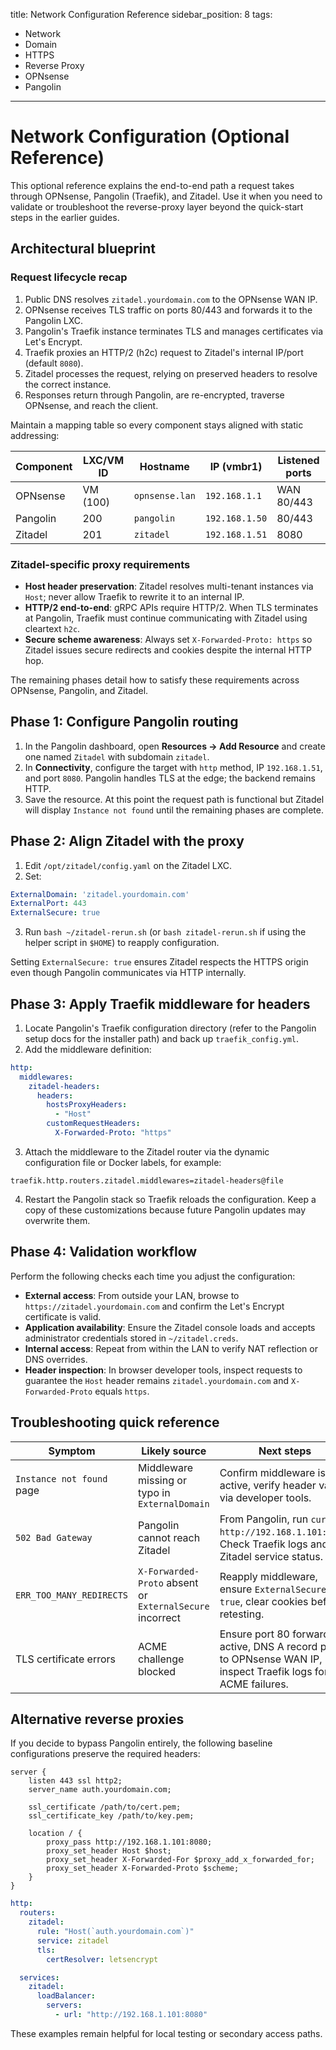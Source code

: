 title: Network Configuration Reference
sidebar_position: 8
tags:
  - Network
  - Domain
  - HTTPS
  - Reverse Proxy
  - OPNsense
  - Pangolin
---

# Network Configuration (Optional Reference)

This optional reference explains the end-to-end path a request takes through OPNsense, Pangolin (Traefik), and Zitadel. Use it when you need to validate or troubleshoot the reverse-proxy layer beyond the quick-start steps in the earlier guides.

## Architectural blueprint

### Request lifecycle recap

1. Public DNS resolves `zitadel.yourdomain.com` to the OPNsense WAN IP.
2. OPNsense receives TLS traffic on ports 80/443 and forwards it to the Pangolin LXC.
3. Pangolin's Traefik instance terminates TLS and manages certificates via Let's Encrypt.
4. Traefik proxies an HTTP/2 (h2c) request to Zitadel's internal IP/port (default `8080`).
5. Zitadel processes the request, relying on preserved headers to resolve the correct instance.
6. Responses return through Pangolin, are re-encrypted, traverse OPNsense, and reach the client.

Maintain a mapping table so every component stays aligned with static addressing:

| Component | LXC/VM ID | Hostname | IP (vmbr1) | Listened ports |
| --------- | --------- | -------- | ---------- | -------------- |
| OPNsense  | VM (100)  | `opnsense.lan` | `192.168.1.1` | WAN 80/443 |
| Pangolin  | 200       | `pangolin` | `192.168.1.50` | 80/443 |
| Zitadel   | 201       | `zitadel` | `192.168.1.51` | 8080 |

### Zitadel-specific proxy requirements

- **Host header preservation**: Zitadel resolves multi-tenant instances via `Host`; never allow Traefik to rewrite it to an internal IP.
- **HTTP/2 end-to-end**: gRPC APIs require HTTP/2. When TLS terminates at Pangolin, Traefik must continue communicating with Zitadel using cleartext `h2c`.
- **Secure scheme awareness**: Always set `X-Forwarded-Proto: https` so Zitadel issues secure redirects and cookies despite the internal HTTP hop.

The remaining phases detail how to satisfy these requirements across OPNsense, Pangolin, and Zitadel.

## Phase 1: Configure Pangolin routing

1. In the Pangolin dashboard, open **Resources → Add Resource** and create one named `Zitadel` with subdomain `zitadel`.
2. In **Connectivity**, configure the target with `http` method, IP `192.168.1.51`, and port `8080`. Pangolin handles TLS at the edge; the backend remains HTTP.
3. Save the resource. At this point the request path is functional but Zitadel will display `Instance not found` until the remaining phases are complete.

## Phase 2: Align Zitadel with the proxy

1. Edit `/opt/zitadel/config.yaml` on the Zitadel LXC.
2. Set:

```yaml
ExternalDomain: 'zitadel.yourdomain.com'
ExternalPort: 443
ExternalSecure: true
```

3. Run `bash ~/zitadel-rerun.sh` (or `bash zitadel-rerun.sh` if using the helper script in `$HOME`) to reapply configuration.

Setting `ExternalSecure: true` ensures Zitadel respects the HTTPS origin even though Pangolin communicates via HTTP internally.

## Phase 3: Apply Traefik middleware for headers

1. Locate Pangolin's Traefik configuration directory (refer to the Pangolin setup docs for the installer path) and back up `traefik_config.yml`.
2. Add the middleware definition:

```yaml
http:
  middlewares:
    zitadel-headers:
      headers:
        hostsProxyHeaders:
          - "Host"
        customRequestHeaders:
          X-Forwarded-Proto: "https"
```

3. Attach the middleware to the Zitadel router via the dynamic configuration file or Docker labels, for example:

```
traefik.http.routers.zitadel.middlewares=zitadel-headers@file
```

4. Restart the Pangolin stack so Traefik reloads the configuration. Keep a copy of these customizations because future Pangolin updates may overwrite them.

## Phase 4: Validation workflow

Perform the following checks each time you adjust the configuration:

- **External access**: From outside your LAN, browse to `https://zitadel.yourdomain.com` and confirm the Let's Encrypt certificate is valid.
- **Application availability**: Ensure the Zitadel console loads and accepts administrator credentials stored in `~/zitadel.creds`.
- **Internal access**: Repeat from within the LAN to verify NAT reflection or DNS overrides.
- **Header inspection**: In browser developer tools, inspect requests to guarantee the `Host` header remains `zitadel.yourdomain.com` and `X-Forwarded-Proto` equals `https`.

## Troubleshooting quick reference

| Symptom | Likely source | Next steps |
| ------- | ------------- | ---------- |
| `Instance not found` page | Middleware missing or typo in `ExternalDomain` | Confirm middleware is active, verify header values via developer tools. |
| `502 Bad Gateway` | Pangolin cannot reach Zitadel | From Pangolin, run `curl http://192.168.1.101:8080`. Check Traefik logs and Zitadel service status. |
| `ERR_TOO_MANY_REDIRECTS` | `X-Forwarded-Proto` absent or `ExternalSecure` incorrect | Reapply middleware, ensure `ExternalSecure: true`, clear cookies before retesting. |
| TLS certificate errors | ACME challenge blocked | Ensure port 80 forward is active, DNS A record points to OPNsense WAN IP, inspect Traefik logs for ACME failures. |

## Alternative reverse proxies

If you decide to bypass Pangolin entirely, the following baseline configurations preserve the required headers:

```nginx
server {
    listen 443 ssl http2;
    server_name auth.yourdomain.com;

    ssl_certificate /path/to/cert.pem;
    ssl_certificate_key /path/to/key.pem;

    location / {
        proxy_pass http://192.168.1.101:8080;
        proxy_set_header Host $host;
        proxy_set_header X-Forwarded-For $proxy_add_x_forwarded_for;
        proxy_set_header X-Forwarded-Proto $scheme;
    }
}
```

```yaml
http:
  routers:
    zitadel:
      rule: "Host(`auth.yourdomain.com`)"
      service: zitadel
      tls:
        certResolver: letsencrypt

  services:
    zitadel:
      loadBalancer:
        servers:
          - url: "http://192.168.1.101:8080"
```

These examples remain helpful for local testing or secondary access paths.
